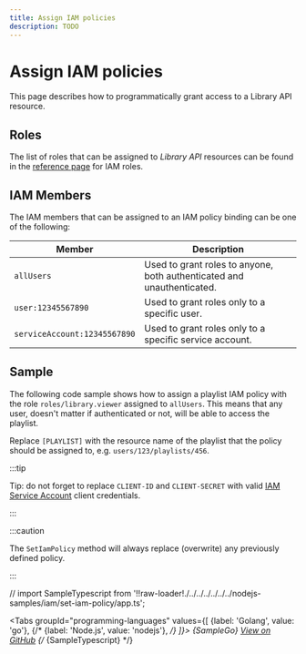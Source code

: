 ```yaml
---
title: Assign IAM policies
description: TODO
---
```


# Assign IAM policies

This page describes how to programmatically grant access to a Library API resource.

## Roles

The list of roles that can be assigned to _Library API_ resources can be found in the [reference page](/library/docs/reference/iam/roles) for IAM roles.

## IAM Members

The IAM members that can be assigned to an IAM policy binding can be one of the following:

| Member | Description |
| --- | --- |
| `allUsers` | Used to grant roles to anyone, both authenticated and unauthenticated. |
| `user:12345567890` | Used to grant roles only to a specific user. |
| `serviceAccount:12345567890` | Used to grant roles only to a specific service account. |

## Sample

The following code sample shows how to assign a playlist IAM policy with the role `roles/library.viewer` assigned to `allUsers`. This means that any user, doesn't matter if authenticated or not, will be able to access the playlist.

Replace `[PLAYLIST]` with the resource name of the playlist that the policy should be assigned to, e.g. `users/123/playlists/456`.

:::tip

Tip: do not forget to replace `CLIENT-ID` and `CLIENT-SECRET` with valid [IAM Service Account](/authentication/service-accounts) client credentials.

:::

:::caution

The `SetIamPolicy` method will always replace (overwrite) any previously defined policy.

:::

// import SampleTypescript from '!!raw-loader!./../../../../../../nodejs-samples/iam/set-iam-policy/app.ts';


<Tabs
  groupId="programming-languages"
  values={[
    {label: 'Golang', value: 'go'},
    {/* {label: 'Node.js', value: 'nodejs'}, */}
  ]}>
  <TabItem value="go">
    <CodeBlock language="go">
      {SampleGo}
    </CodeBlock>
    <a href="https://github.com/animeapis/golang-samples/blob/master/iam/set-iam-policy/main.go">View on GitHub</a>
  </TabItem>
  {/* <TabItem value="nodejs">
    <CodeBlock language="typescript">
      {SampleTypescript}
    </CodeBlock>
  </TabItem> */}
</Tabs>
